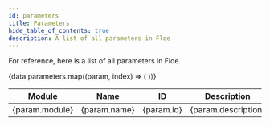 ```yaml
---
id: parameters
title: Parameters
hide_table_of_contents: true
description: A list of all parameters in Floe
---
```


<!--
SPDX-FileCopyrightText: 2025 Sam Windell
SPDX-License-Identifier: CC-BY-SA-4.0
-->


For reference, here is a list of all parameters in Floe.

<table>
  <thead>
    <tr>
      <th>Module</th>
      <th>Name</th>
      <th>ID</th>
      <th>Description</th>
    </tr>
  </thead>
  <tbody>
    {data.parameters.map((param, index) => (
      <tr key={index}>
        <td>{param.module}</td>
        <td>{param.name}</td>
        <td>{param.id}</td>
        <td>{param.description}</td>
      </tr>
    ))}
  </tbody>
</table>

